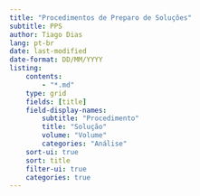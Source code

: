---
title: "Procedimentos de Preparo de Soluções"
subtitle: PPS
author: Tiago Dias
lang: pt-br
date: last-modified
date-format: DD/MM/YYYY
listing:
    contents:
        - "*.md"
    type: grid
    fields: [title]
    field-display-names:
        subtitle: "Procedimento"
        title: "Solução"
        volume: "Volume"
        categories: "Análise"
    sort-ui: true
    sort: title
    filter-ui: true
    categories: true
---
